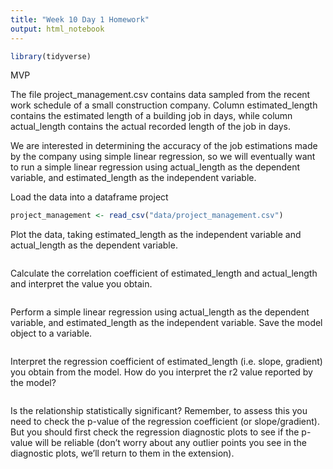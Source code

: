 ```yaml
---
title: "Week 10 Day 1 Homework"
output: html_notebook
---
```


```r
library(tidyverse)
```

MVP

The file project_management.csv contains data sampled from the recent work schedule of a small construction company. Column estimated_length contains the estimated length of a building job in days, while column actual_length contains the actual recorded length of the job in days.

We are interested in determining the accuracy of the job estimations made by the company using simple linear regression, so we will eventually want to run a simple linear regression using actual_length as the dependent variable, and estimated_length as the independent variable.


Load the data into a dataframe project
```r
project_management <- read_csv("data/project_management.csv")
```

Plot the data, taking estimated_length as the independent variable and actual_length as the dependent variable.
```r

```

Calculate the correlation coefficient of estimated_length and actual_length and interpret the value you obtain.
```r

```

Perform a simple linear regression using actual_length as the dependent variable, and estimated_length as the independent variable. Save the model object to a variable.
```r

```

Interpret the regression coefficient of estimated_length (i.e. slope, gradient) you obtain from the model. How do you interpret the r2 value reported by the model?
```r

```

Is the relationship statistically significant? Remember, to assess this you need to check the p-value of the regression coefficient (or slope/gradient). But you should first check the regression diagnostic plots to see if the p-value will be reliable (don’t worry about any outlier points you see in the diagnostic plots, we’ll return to them in the extension).
```r

```

